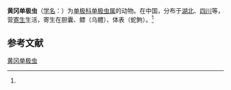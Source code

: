 {{Speciesbox
| name = 黄冈单极虫
| status = 
| status_system = 
| image = 
| genus = Thelohanellus
| species = hwangkangensis
| authority = (Chen, 1988)<ref name='id9735'>{{cite web| url =http://www.bioinfo.cn/db05/BjdwSpecies.php?action=view&id=9735| title =黄冈单极虫| work =《中国动物物种编目数据库》| publisher =中国科学院微生物研究所| author =中国科学院动物研究所| accessdate =2009-04-16| deadurl =yes| archiveurl =https://web.archive.org/web/20160305023944/http://www.bioinfo.cn/db05/BjdwSpecies.php?action=view&id=9735| archivedate =2016-03-05}}</ref>
}}

'''黄冈单极虫'''（[[学名|学名]]：{{lang|la|''Thelohanellus hwangkangensis''}}）为[[单极科|单极科]][[单极虫属|单极虫属]]的动物。在中国，分布于[[湖北|湖北]]、[[四川|四川]]等，营[[寄生|寄生]]生活，寄生在胆囊、鳔（乌鳢）、体表（蛇鮈）。<ref name='id9735'/>

== 参考文献 ==
{{reflist}}

{{Wikispecies|Thelohanellus hwangkangensis}}

[[Category:单极虫属|黄冈单极虫]]


{{Cnidarian-stub}}